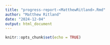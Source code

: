 ```yaml
---
title: "progress-report-<MatthewRitland>.Rmd"
author: "Matthew Ritland"
date: "2024-12-04"
output: html_document
---
```


```r
knitr::opts_chunk$set(echo = TRUE)
```

